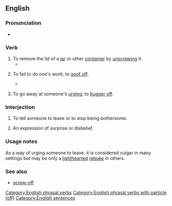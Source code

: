 {{also|screw-off}}
==English==

===Pronunciation===
* {{audio|en|En-au-screw off.ogg|Audio (AU)}}

===Verb===
{{en-verb|*}}

# To remove the lid of a [[jar]] or other [[container]] by [[unscrewing]] it.
#* {{quote-book
|en
|year=2004
|author=Cathy Myata
|title=Speaking rules!: Games and activities for creating effective speakers, presenters and storytellers
|page=52
|passage=Hold it in two hands and '''screw off''' the lid. Set the lid down. Inside are pickled onions.}}
# {{lb|en|idiomatic|colloquial}} To fail to do one's work; to [[goof off]].
#: {{ux|en|When the boss wasn't around on the weekend they would sometimes '''screw off'''.}}
#* {{quote-book
|en
|year=1878
|author=Robert White Stevens
|title=On the stowage of ships and their cargoes: with information regarding freights, charter parties, &c., &c.
|page=798
|passage=On account of the high rate of wages at Sydney, stevedores will not "'''screw off'''" now so willingly as they did formerly.}}
# {{lb|en|idiomatic|colloquial}} To go away at someone's [[urging]]; to [[bugger off]].
#: {{ux|en|I finished the work early so I '''screwed off'''.}}

===Interjection===
{{en-interj}}

# {{lb|en|idiomatic|vulgar|dismissal}} To tell someone to leave or to stop being bothersome.
#: {{ux|en|I said no. Now '''screw off!''' }}
# {{lb|en|idiomatic|possibly|vulgar}} An expression of surprise or disbelief.
#: {{ux|en|"We just won a new car!" "'''Screw off'''! You're joking, right?"}}

===Usage notes===
As a way of urging someone to leave, it is considered vulgar in many settings but may be only a [[lighthearted]] [[rebuke]] in others.

===See also===
* [[screw-off]]

[[Category:English phrasal verbs]]
[[Category:English phrasal verbs with particle (off)]]
[[Category:English sentences]]